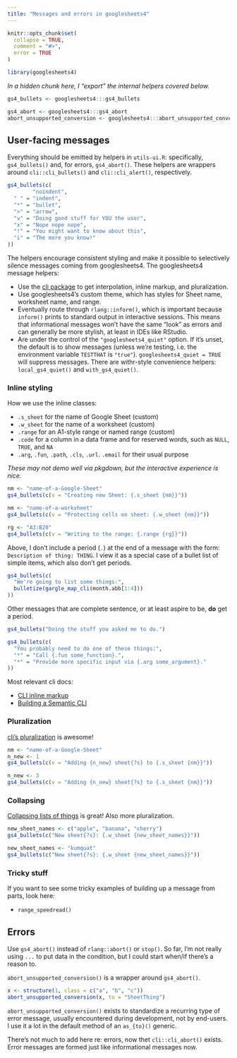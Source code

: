 ```yaml
---
title: "Messages and errors in googlesheets4"
---
```


```r
knitr::opts_chunk$set(
  collapse = TRUE,
  comment = "#>",
  error = TRUE
)
```

```r
library(googlesheets4)
```

*In a hidden chunk here, I "export" the internal helpers covered below.*

```r
gs4_bullets <- googlesheets4:::gs4_bullets

gs4_abort <- googlesheets4:::gs4_abort
abort_unsupported_conversion <- googlesheets4:::abort_unsupported_conversion
```

## User-facing messages

Everything should be emitted by helpers in `utils-ui.R`: specifically, `gs4_bullets()` and, for errors, `gs4_abort()`.
These helpers are wrappers around `cli::cli_bullets()` and `cli::cli_alert()`, respectively.

```r
gs4_bullets(c(
        "noindent",
  " " = "indent",
  "*" = "bullet",
  ">" = "arrow",
  "v" = "Doing good stuff for YOU the user",
  "x" = "Nope nope nope",
  "!" = "You might want to know about this",
  "i" = "The more you know!"
))
```

The helpers encourage consistent styling and make it possible to selectively silence messages coming from googlesheets4.
The googlesheets4 message helpers:

-   Use the [cli package](https://cli.r-lib.org/index.html) to get interpolation, inline markup, and pluralization.
-   Use googlesheets4's custom theme, which has styles for Sheet name, worksheet name, and range.
-   Eventually route through `rlang::inform()`, which is important because `inform()` prints to standard output in interactive sessions. This means that informational messages won't have the same "look" as errors and can generally be more stylish, at least in IDEs like RStudio.
-   Are under the control of the `"googlesheets4_quiet"` option. If it's unset, the default is to show messages (unless we're testing, i.e. the environment variable `TESTTHAT` is `"true"`). `googlesheets4_quiet = TRUE` will suppress messages. There are withr-style convenience helpers: `local_gs4_quiet()` and `with_gs4_quiet()`.

### Inline styling

How we use the inline classes:

-   `.s_sheet` for the name of Google Sheet (custom)
-   `.w_sheet` for the name of a worksheet (custom)
-   `.range` for an A1-style range or named range (custom)
-   `.code` for a column in a data frame and for reserved words, such as `NULL`, `TRUE`, and `NA`
-   `.arg`, `.fun`, `.path`, `.cls`, `.url`. `.email` for their usual purpose

*These may not demo well via pkgdown, but the interactive experience is nice.*

```r
nm <- "name-of-a-Google-Sheet"
gs4_bullets(c(v = "Creating new Sheet: {.s_sheet {nm}}"))

nm <- "name-of-a-worksheet"
gs4_bullets(c(v = "Protecting cells on sheet: {.w_sheet {nm}}"))

rg <- "A3:B20"
gs4_bullets(c(v = "Writing to the range: {.range {rg}}"))
```

Above, I don't include a period (`.`) at the end of a message with the form: `Description of thing: THING`.
I view it as a special case of a bullet list of simple items, which also don't get periods.

```r
gs4_bullets(c(
  "We're going to list some things:",
  bulletize(gargle_map_cli(month.abb[1:4]))
))
```

Other messages that are complete sentence, or at least aspire to be, **do** get a period.

```r
gs4_bullets("Doing the stuff you asked me to do.")

gs4_bullets(c(
  "You probably need to do one of these things:",
  "*" = "Call {.fun some_function}.",
  "*" = "Provide more specific input via {.arg some_argument}."
))
```

Most relevant cli docs:

-   [CLI inline markup](https://cli.r-lib.org/reference/inline-markup.html)
-   [Building a Semantic CLI](https://cli.r-lib.org/articles/semantic-cli.html)

### Pluralization

[cli's pluralization](https://cli.r-lib.org/articles/pluralization.html) is awesome!

```r
nm <- "name-of-a-Google-Sheet"
n_new <- 1
gs4_bullets(c(v = "Adding {n_new} sheet{?s} to {.s_sheet {nm}}"))

n_new <- 3
gs4_bullets(c(v = "Adding {n_new} sheet{?s} to {.s_sheet {nm}}"))
```

### Collapsing

[Collapsing lists of things](https://cli.r-lib.org/articles/semantic-cli.html#inline-lists-of-items) is great!
Also more pluralization.

```r
new_sheet_names <- c("apple", "banana", "cherry")
gs4_bullets(c("New sheet{?s}: {.w_sheet {new_sheet_names}}"))

new_sheet_names <- "kumquat"
gs4_bullets(c("New sheet{?s}: {.w_sheet {new_sheet_names}}"))
```

### Tricky stuff

If you want to see some tricky examples of building up a message from parts, look here:

-   `range_speedread()`

## Errors

Use `gs4_abort()` instead of `rlang::abort()` or `stop()`.
So far, I'm not really using `...` to put data in the condition, but I could start when/if there's a reason to.

`abort_unsupported_conversion()` is a wrapper around `gs4_abort()`.

```r
x <- structure(1, class = c("a", "b", "c"))
abort_unsupported_conversion(x, to = "SheetThing")
```

`abort_unsupported_conversion()` exists to standardize a recurring type of error message, usually encountered during development, not by end-users.
I use it a lot in the default method of an `as_{to}()` generic.

There's not much to add here re: errors, now thet `cli::cli_abort()` exists.
Error messages are formed just like informational messages now.
